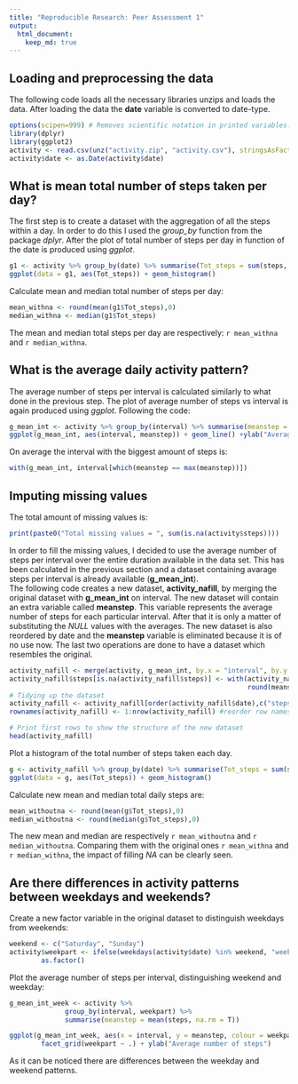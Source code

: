 ```yaml
---
title: "Reproducible Research: Peer Assessment 1"
output: 
  html_document:
    keep_md: true
---
```



## Loading and preprocessing the data
The following code loads all the necessary libraries unzips and loads the data.
After loading the data the **date** variable is converted to date-type.

```r
options(scipen=999) # Removes scientific notation in printed variables. Useful for later.
library(dplyr)
library(ggplot2)
activity <- read.csv(unz("activity.zip", "activity.csv"), stringsAsFactors = F)
activity$date <- as.Date(activity$date)
```

## What is mean total number of steps taken per day?
The first step is to create a dataset with the aggregation of 
all the steps within a day. In order to do this I used the *group_by* function
from the package *dplyr*. After the plot of total number of steps per day in function
of the date is produced using *ggplot*.

```r
g1 <- activity %>% group_by(date) %>% summarise(Tot_steps = sum(steps, na.rm = T))
ggplot(data = g1, aes(Tot_steps)) + geom_histogram()
```

Calculate mean and median total number of steps per day:
```r
mean_withna <- round(mean(g1$Tot_steps),0)
median_withna <- median(g1$Tot_steps)
```
The mean and median total steps per day are respectively: `r mean_withna` and `r median_withna`.

## What is the average daily activity pattern?
The average number of steps per interval is calculated similarly to what done in the previous step. The plot of average number of steps vs interval is again produced using *ggplot*. Following the code:

```r
g_mean_int <- activity %>% group_by(interval) %>% summarise(meanstep = mean(steps, na.rm = T))
ggplot(g_mean_int, aes(interval, meanstep)) + geom_line() +ylab("Average number of steps")
```

On average the interval with the biggest amount of steps is:

```r
with(g_mean_int, interval[which(meanstep == max(meanstep))]) 
```

## Imputing missing values
The total amount of missing values is:

```r
print(paste0("Total missing values = ", sum(is.na(activity$steps))))
```

In order to fill the missing values, I decided to use the average number of steps per interval over the entire duration available in the data set. This has been calculated in the previous
section and a dataset containing avarage steps per interval is already available (**g_mean_int**).  
The following code creates a new dataset, **activity_nafill**, by merging the original dataset with **g_mean_int** on interval. The new dataset will contain an extra variable called **meanstep**. This variable represents the average number of steps for each particular interval.
After that it is only a matter of substituting the *NULL* values with the averages.
The new dataset is also reordered by date and the **meanstep** variable is eliminated because 
it is of no use now. The last two operations are done to have a dataset which resembles the original.

```r
activity_nafill <- merge(activity, g_mean_int, by.x = "interval", by.y = "interval", all.x = T)
activity_nafill$steps[is.na(activity_nafill$steps)] <- with(activity_nafill,
                                                            round(meanstep[is.na(steps)],0))
# Tidying up the dataset
activity_nafill <- activity_nafill[order(activity_nafill$date),c("steps", "date", "interval")]
rownames(activity_nafill) <- 1:nrow(activity_nafill) #reorder row names

# Print first rows to show the structure of the new dataset
head(activity_nafill)
```

Plot a histogram of the total number of steps taken each day.

```r
g <- activity_nafill %>% group_by(date) %>% summarise(Tot_steps = sum(steps, na.rm = T))
ggplot(data = g, aes(Tot_steps)) + geom_histogram()
```

Calculate new mean and median total daily steps are:
```r
mean_withoutna <- round(mean(g$Tot_steps),0)
median_withoutna <- round(median(g$Tot_steps),0)
```
The new mean and median are respectively `r mean_withoutna` and `r median_withoutna`. Comparing
them with the original ones `r mean_withna` and `r median_withna`, the impact of filling *NA* can be clearly seen.

## Are there differences in activity patterns between weekdays and weekends?
Create a new factor variable in the original dataset to distinguish weekdays from weekends:

```r
weekend <- c("Saturday", "Sunday")
activity$weekpart <- ifelse(weekdays(activity$date) %in% weekend, "weekend", "weekday") %>%
        as.factor()
```

Plot the average number of steps per interval, distinguishing weekend and weekday:

```r
g_mean_int_week <- activity %>% 
              group_by(interval, weekpart) %>% 
              summarise(meanstep = mean(steps, na.rm = T))

ggplot(g_mean_int_week, aes(x = interval, y = meanstep, colour = weekpart)) + geom_line() +
        facet_grid(weekpart ~ .) + ylab("Average number of steps")
```

As it can be noticed there are differences between the weekday and weekend patterns.